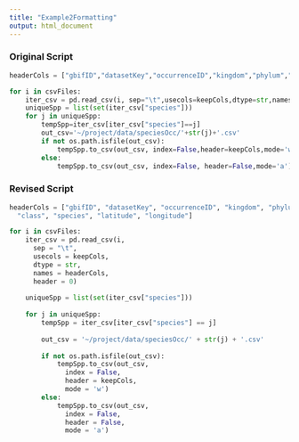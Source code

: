 ```yaml
---
title: "Example2Formatting"
output: html_document
---
```


### Original Script
```python
headerCols = ["gbifID","datasetKey","occurrenceID","kingdom","phylum","class","species","latitude","longitude"]

for i in csvFiles:
    iter_csv = pd.read_csv(i, sep="\t",usecols=keepCols,dtype=str,names=headerCols,header=0)
    uniqueSpp = list(set(iter_csv["species"]))
    for j in uniqueSpp:
        tempSpp=iter_csv[iter_csv["species"]==j]
        out_csv='~/project/data/speciesOcc/'+str(j)+'.csv'
        if not os.path.isfile(out_csv):
            tempSpp.to_csv(out_csv, index=False,header=keepCols,mode='w')
        else:
            tempSpp.to_csv(out_csv, index=False, header=False,mode='a')
```

### Revised Script
```python
headerCols = ["gbifID", "datasetKey", "occurrenceID", "kingdom", "phylum",
  "class", "species", "latitude", "longitude"]

for i in csvFiles:
    iter_csv = pd.read_csv(i, 
      sep = "\t", 
      usecols = keepCols, 
      dtype = str, 
      names = headerCols, 
      header = 0)
      
    uniqueSpp = list(set(iter_csv["species"]))
    
    for j in uniqueSpp:
        tempSpp = iter_csv[iter_csv["species"] == j]
        
        out_csv = '~/project/data/speciesOcc/' + str(j) + '.csv'
        
        if not os.path.isfile(out_csv):
            tempSpp.to_csv(out_csv,
              index = False,
              header = keepCols,
              mode = 'w')
        else:
            tempSpp.to_csv(out_csv, 
              index = False, 
              header = False,
              mode = 'a')
            
```